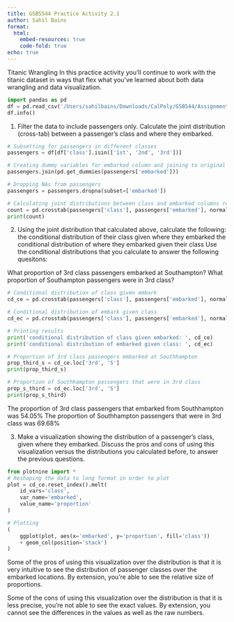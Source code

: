 ```yaml
---
title: GSBS544 Practice Activity 2.1
author: Sahil Bains
format:
  html:
    embed-resources: true
    code-fold: true
echo: true
---
```

Titanic Wrangling
In this practice activity you'll continue to work with the titanic dataset in ways that flex what you've learned about both data wrangling and data visualization.


```python
import pandas as pd
df = pd.read_csv('/Users/sahilbains/Downloads/CalPoly/GSB544/Assignments/Assignment2/titanic.csv')
df.info()
```

1. Filter the data to include passengers only. Calculate the joint distribution (cross-tab) between a passenger's class and where they embarked.

```python
# Subsetting for passengers in different classes
passengers = df[df['class'].isin(['1st', '2nd', '3rd'])]

# Creating dummy variables for embarked column and joining to original passengers df
passengers.join(pd.get_dummies(passengers['embarked']))

# Dropping NAs from passengers
passengers = passengers.dropna(subset=['embarked'])

# Calculating joint distributions between class and embarked columns relative to each row
count = pd.crosstab(passengers['class'], passengers['embarked'], normalize='index')
print(count)
```

2. Using the joint distribution that calculated above, calculate the following:
the conditional distribution of their class given where they embarked the conditional distribution of where they embarked given their class Use the conditional distributions that you calculate to answer the following quesitons:

What proportion of 3rd class passengers embarked at Southampton?
What proportion of Southampton passengers were in 3rd class?


```python
# Conditional distribution of class given embark
cd_ce = pd.crosstab(passengers['class'], passengers['embarked'], normalize='columns')

# Conditional distribution of embark given class
cd_ec = pd.crosstab(passengers['class'], passengers['embarked'], normalize='index')

# Printing results
print('conditional distribution of class given embarked: ', cd_ce)
print('conditional distribution of embarked given class: ', cd_ec)

# Proportion of 3rd class passengers embarked at Southhampton
prop_third_s = cd_ce.loc['3rd', 'S']
print(prop_third_s)

# Proportion of Southhampton passengers that were in 3rd class
prop_s_third = cd_ec.loc['3rd', 'S']
print(prop_s_third)
```

The proportion of 3rd class passengers that embarked from Southhampton was 54.05%
The proportion of Southhampton passengers that were in 3rd class was 69.68%

3. Make a visualization showing the distribution of a passenger's class, given where they embarked.
Discuss the pros and cons of using this visualization versus the distributions you calculated before, to answer the previous questions.


```python
from plotnine import *
# Reshaping the data to long format in order to plot
plot = cd_ce.reset_index().melt(
    id_vars='class',
    var_name='embarked',
    value_name='proportion'
)

# Plotting
(
    ggplot(plot, aes(x='embarked', y='proportion', fill='class'))
    + geom_col(position='stack')
)

```
Some of the pros of using this visualization over the distribution is that it is very intuitive to see the distribution of passenger classes over the embarked locations. By extension, you're able to see the relative size of proportions.

Some of the cons of using this visualization over the distribution is that it is less precise, you're not able to see the exact values. By extension, you cannot see the differences in the values as well as the raw numbers.